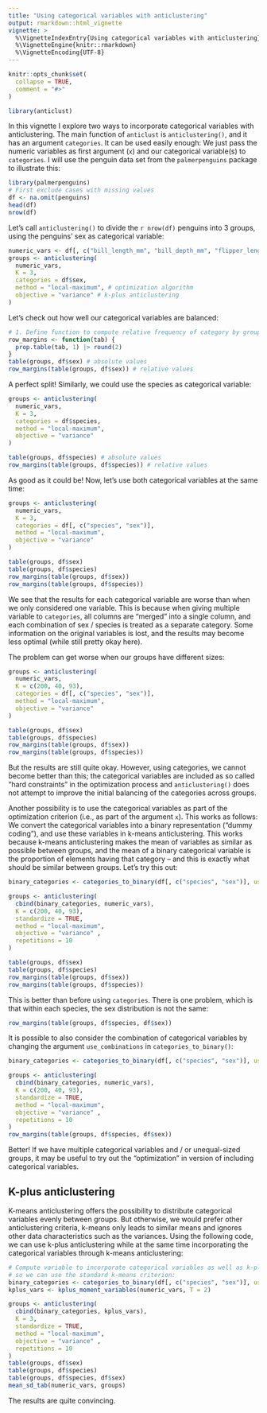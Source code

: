 ```yaml
---
title: "Using categorical variables with anticlustering"
output: rmarkdown::html_vignette
vignette: >
  %\VignetteIndexEntry{Using categorical variables with anticlustering}
  %\VignetteEngine{knitr::rmarkdown}
  %\VignetteEncoding{UTF-8}
---
```


```r
knitr::opts_chunk$set(
  collapse = TRUE,
  comment = "#>"
)
```

```r
library(anticlust)
```

In this vignette I explore two ways to incorporate categorical variables with anticlustering. The main function of `anticlust` is `anticlustering()`, and it has an argument `categories`. It can be used easily enough: We just pass the numeric variables as first argument (`x`) and our categorical variable(s) to `categories`. I will use the penguin data set from the `palmerpenguins` package to illustrate this: 

```r
library(palmerpenguins)
# First exclude cases with missing values
df <- na.omit(penguins)
head(df)
nrow(df)
```

Let's call `anticlustering()` to divide the `r nrow(df)` penguins into 3 groups, using the penguins' sex as categorical variable:

```r
numeric_vars <- df[, c("bill_length_mm", "bill_depth_mm", "flipper_length_mm", "body_mass_g")]
groups <- anticlustering(
  numeric_vars, 
  K = 3,
  categories = df$sex,
  method = "local-maximum", # optimization algorithm
  objective = "variance" # k-plus anticlustering
)
```

Let's check out how well our categorical variables are balanced:

```r
# 1. Define function to compute relative frequency of category by group
row_margins <- function(tab) {
  prop.table(tab, 1) |> round(2)
}
table(groups, df$sex) # absolute values
row_margins(table(groups, df$sex)) # relative values
```

A perfect split! Similarly, we could use the species as categorical variable: 

```r
groups <- anticlustering(
  numeric_vars, 
  K = 3,
  categories = df$species,
  method = "local-maximum", 
  objective = "variance" 
)

table(groups, df$species) # absolute values
row_margins(table(groups, df$species)) # relative values
```

As good as it could be! Now, let's use both categorical variables at the same time:

```r
groups <- anticlustering(
  numeric_vars, 
  K = 3,
  categories = df[, c("species", "sex")],
  method = "local-maximum", 
  objective = "variance" 
)

table(groups, df$sex)
table(groups, df$species) 
row_margins(table(groups, df$sex))
row_margins(table(groups, df$species)) 
```

We see that the results for each categorical variable are worse than when we only considered one variable. This is because when giving multiple variable to `categories`, all columns are "merged" into a single column, and each combination of sex / species is treated as a separate category. Some information on the original variables is lost, and the results may become less optimal (while still pretty okay here). 

The problem can get worse when our groups have different sizes: 

```r
groups <- anticlustering(
  numeric_vars, 
  K = c(200, 40, 93),
  categories = df[, c("species", "sex")],
  method = "local-maximum", 
  objective = "variance"
)

table(groups, df$sex)
table(groups, df$species)
row_margins(table(groups, df$sex))
row_margins(table(groups, df$species)) 
```

But the results are still quite okay. However, using categories, we cannot become better than this; the categorical variables are included as so called "hard constraints" in the optimization process and `anticlustering()` does not attempt to improve the initial balancing of the categories across groups. 

Another possibility is to use the categorical variables as part of the optimization criterion (i.e., as part of the argument `x`). This works as follows: We convert the categorical variables into a binary representation ("dummy coding"), and use these variables in k-means anticlustering. This works because k-means anticlustering makes the mean of variables as similar as possible between groups, and the mean of a binary categorical variable is the proportion of elements having that category -- and this is exactly what should be similar between groups. Let's try this out: 

```r

binary_categories <- categories_to_binary(df[, c("species", "sex")], use_combinations = )

groups <- anticlustering(
  cbind(binary_categories, numeric_vars), 
  K = c(200, 40, 93),
  standardize = TRUE,
  method = "local-maximum", 
  objective = "variance" ,
  repetitions = 10
)

table(groups, df$sex)
table(groups, df$species)
row_margins(table(groups, df$sex))
row_margins(table(groups, df$species)) 
```

This is better than before using `categories`. There is one problem, which is that within each species, the sex distribution is not the same: 

```r
row_margins(table(groups, df$species, df$sex)) 
```

It is possible to also consider the combination of categorical variables by changing the argument `use_combinations` in `categories_to_binary()`: 

```r
binary_categories <- categories_to_binary(df[, c("species", "sex")], use_combinations = TRUE)

groups <- anticlustering(
  cbind(binary_categories, numeric_vars), 
  K = c(200, 40, 93),
  standardize = TRUE,
  method = "local-maximum", 
  objective = "variance" ,
  repetitions = 10
)
row_margins(table(groups, df$species, df$sex)) 
```

Better! If we have multiple categorical variables and / or unequal-sized groups, it may be useful to try out the "optimization" in version of including categorical variables. 

## K-plus anticlustering

K-means anticlustering offers the possibility to distribute categorical variables evenly between groups. But otherwise, we would prefer other anticlustering criteria, k-means only leads to similar means and ignores other data characteristics such as the variances. Using the following code, we can use k-plus anticlustering while at the same time incorporating the categorical variables through k-means anticlustering:

```r
# Compute variable to incorporate categorical variables as well as k-plus variables,
# so we can use the standard k-means criterion:
binary_categories <- categories_to_binary(df[, c("species", "sex")], use_combinations = TRUE)
kplus_vars <- kplus_moment_variables(numeric_vars, T = 2)

groups <- anticlustering(
  cbind(binary_categories, kplus_vars), 
  K = 3,
  standardize = TRUE,
  method = "local-maximum", 
  objective = "variance" ,
  repetitions = 10
)
table(groups, df$sex)
table(groups, df$species)
table(groups, df$species, df$sex)
mean_sd_tab(numeric_vars, groups)
```

The results are quite convincing.
